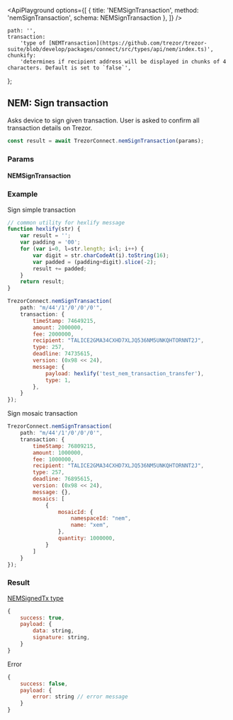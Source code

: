 

<ApiPlayground
    options={[
        { title: 'NEMSignTransaction', method: 'nemSignTransaction', schema: NEMSignTransaction },
    ]}
/>

    path: '',
    transaction:
        'type of [NEMTransaction](https://github.com/trezor/trezor-suite/blob/develop/packages/connect/src/types/api/nem/index.ts)',
    chunkify:
        'determines if recipient address will be displayed in chunks of 4 characters. Default is set to `false`',
};

## NEM: Sign transaction

Asks device to sign given transaction. User is asked to confirm all transaction
details on Trezor.

```javascript
const result = await TrezorConnect.nemSignTransaction(params);
```

### Params

#### NEMSignTransaction

<ParamsTable schema={NEMSignTransaction} descriptions={paramDescriptions} />

### Example

Sign simple transaction

```javascript
// common utility for hexlify message
function hexlify(str) {
    var result = '';
    var padding = '00';
    for (var i=0, l=str.length; i<l; i++) {
        var digit = str.charCodeAt(i).toString(16);
        var padded = (padding+digit).slice(-2);
        result += padded;
    }
    return result;
}

TrezorConnect.nemSignTransaction(
    path: "m/44'/1'/0'/0'/0'",
    transaction: {
        timeStamp: 74649215,
        amount: 2000000,
        fee: 2000000,
        recipient: "TALICE2GMA34CXHD7XLJQ536NM5UNKQHTORNNT2J",
        type: 257,
        deadline: 74735615,
        version: (0x98 << 24),
        message: {
            payload: hexlify('test_nem_transaction_transfer'),
            type: 1,
        },
    }
});
```

Sign mosaic transaction

```javascript
TrezorConnect.nemSignTransaction(
    path: "m/44'/1'/0'/0'/0'",
    transaction: {
        timeStamp: 76809215,
        amount: 1000000,
        fee: 1000000,
        recipient: "TALICE2GMA34CXHD7XLJQ536NM5UNKQHTORNNT2J",
        type: 257,
        deadline: 76895615,
        version: (0x98 << 24),
        message: {},
        mosaics: [
            {
                mosaicId: {
                    namespaceId: "nem",
                    name: "xem",
                },
                quantity: 1000000,
            }
        ]
    }
});
```

### Result

[NEMSignedTx type](https://github.com/trezor/trezor-suite/blob/develop/packages/protobuf/src/messages.ts)

```javascript
{
    success: true,
    payload: {
        data: string,
        signature: string,
    }
}
```

Error

```javascript
{
    success: false,
    payload: {
        error: string // error message
    }
}
```
